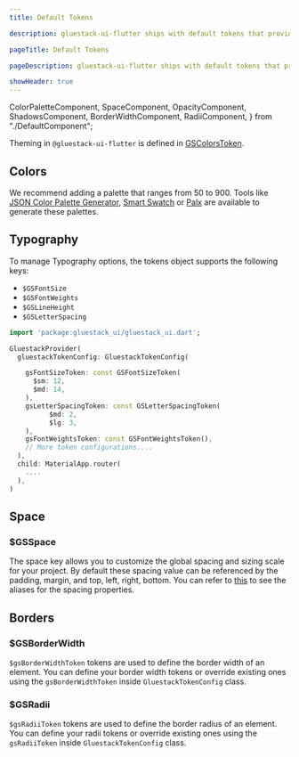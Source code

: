 ```yaml
---
title: Default Tokens

description: gluestack-ui-flutter ships with default tokens that provide access to theme values and lets you build and customize your own themed widgets. It has colors, typography, size, opacity, shadows, breakpoints and more.

pageTitle: Default Tokens

pageDescription: gluestack-ui-flutter ships with default tokens that provide access to theme values and lets you build and customize your own themed widgets. It has colors, typography, size, opacity, shadows, breakpoints and more.

showHeader: true
---
```



  ColorPaletteComponent,
  SpaceComponent,
  OpacityComponent,
  ShadowsComponent,
  BorderWidthComponent,
  RadiiComponent,
} from "./DefaultComponent";

<Meta title="Theme Configuration/Theme/Default Tokens" />

Theming in `@gluestack-ui-flutter` is defined in [GSColorsToken](https://github.com/gluestack/gluestack-ui-flutter/blob/main/lib/src/token/color.dart).

## Colors

We recommend adding a palette that ranges from 50 to 900. Tools like [JSON Color Palette Generator](https://json-color-palette-generator.vercel.app), [Smart Swatch](https://smart-swatch.netlify.app/) or [Palx](https://palx.jxnblk.com/) are available to generate these palettes.

<ColorPaletteComponent />

## Typography

To manage Typography options, the tokens object supports the following keys:

- `$GSFontSize`
- `$GSFontWeights`
- `$GSLineHeight`
- `$GSLetterSpacing`

```dart
import 'package:gluestack_ui/gluestack_ui.dart';

GluestackProvider(
  gluestackTokenConfig: GluestackTokenConfig(

    gsFontSizeToken: const GSFontSizeToken(
      $sm: 12,
      $md: 14,
    ),
    gsLetterSpacingToken: const GSLetterSpacingToken(
          $md: 2,
          $lg: 3,
    ),
    gsFontWeightsToken: const GSFontWeightsToken(),
    // More token configurations....
  ),
  child: MaterialApp.router(
    ....
  ),
)
```

## Space

### $GSSpace

The space key allows you to customize the global spacing and sizing scale for your project. By default these spacing value can be referenced by the padding, margin, and top, left, right, bottom. You can refer to [this](https://github.com/gluestack/gluestack-ui-flutter/blob/main/lib/src/token/space.dart) to see the aliases for the spacing properties.

<SpaceComponent />

## Borders

### $GSBorderWidth

`$gsBorderWidthToken` tokens are used to define the border width of an element. You can define your border width tokens or override existing ones using the `gsBorderWidthToken` inside `GluestackTokenConfig` class.

<BorderWidthComponent />

### $GSRadii

`$gsRadiiToken` tokens are used to define the border radius of an element. You can define your radii tokens or override existing ones using the `gsRadiiToken` inside `GluestackTokenConfig` class.

<RadiiComponent />
